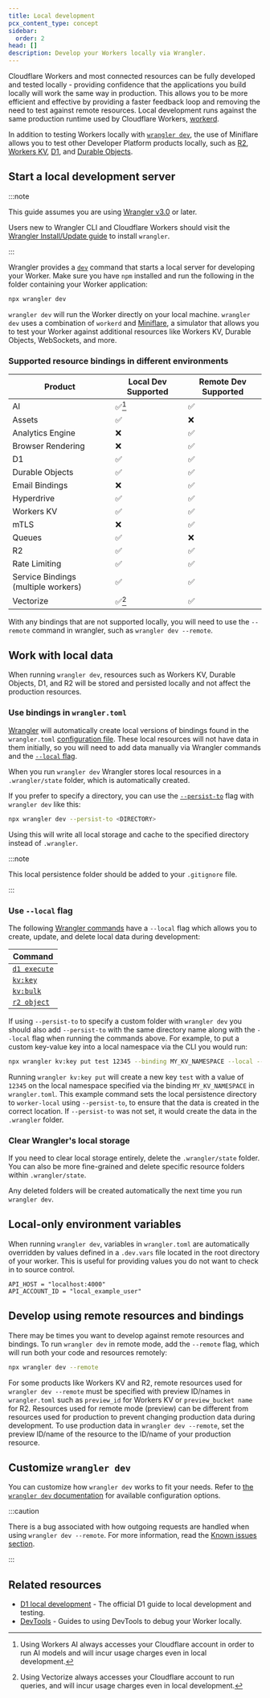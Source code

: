 ```yaml
---
title: Local development
pcx_content_type: concept
sidebar:
  order: 2
head: []
description: Develop your Workers locally via Wrangler.
---
```


Cloudflare Workers and most connected resources can be fully developed and tested locally - providing confidence that the applications you build locally will work the same way in production. This allows you to be more efficient and effective by providing a faster feedback loop and removing the need to test against remote resources. Local development runs against the same production runtime used by Cloudflare Workers, [workerd](https://github.com/cloudflare/workerd).

In addition to testing Workers locally with [`wrangler dev`](/workers/wrangler/commands/#dev), the use of Miniflare allows you to test other Developer Platform products locally, such as [R2](/r2/), [Workers KV](/kv/), [D1](/d1/), and [Durable Objects](/durable-objects/).

## Start a local development server

:::note

This guide assumes you are using [Wrangler v3.0](https://blog.cloudflare.com/wrangler3/) or later.

Users new to Wrangler CLI and Cloudflare Workers should visit the [Wrangler Install/Update guide](/workers/wrangler/install-and-update) to install `wrangler`.

:::

Wrangler provides a [`dev`](/workers/wrangler/commands/#dev) command that starts a local server for developing your Worker. Make sure you have `npm` installed and run the following in the folder containing your Worker application:

```sh
npx wrangler dev
```

`wrangler dev` will run the Worker directly on your local machine. `wrangler dev` uses a combination of `workerd` and [Miniflare](https://github.com/cloudflare/workers-sdk/tree/main/packages/miniflare), a simulator that allows you to test your Worker against additional resources like Workers KV, Durable Objects, WebSockets, and more.

### Supported resource bindings in different environments

| Product                             | Local Dev Supported | Remote Dev Supported |
| ----------------------------------- | ------------------- | -------------------- |
| AI                                  | ✅[^1]              | ✅                   |
| Assets                              | ✅                  | ❌                   |
| Analytics Engine                    | ❌                  | ✅                   |
| Browser Rendering                   | ❌                  | ✅                   |
| D1                                  | ✅                  | ✅                   |
| Durable Objects                     | ✅                  | ✅                   |
| Email Bindings                      | ❌                  | ✅                   |
| Hyperdrive                          | ✅                  | ✅                   |
| Workers KV                          | ✅                  | ✅                   |
| mTLS                                | ❌                  | ✅                   |
| Queues                              | ✅                  | ❌                   |
| R2                                  | ✅                  | ✅                   |
| Rate Limiting                       | ✅                  | ✅                   |
| Service Bindings (multiple workers) | ✅                  | ✅                   |
| Vectorize                           | ✅[^2]              | ✅                   |

With any bindings that are not supported locally, you will need to use the `--remote` command in wrangler, such as `wrangler dev --remote`.

[^1]: Using Workers AI always accesses your Cloudflare account in order to run AI models and will incur usage charges even in local development.

[^2]: Using Vectorize always accesses your Cloudflare account to run queries, and will incur usage charges even in local development.

## Work with local data

When running `wrangler dev`, resources such as Workers KV, Durable Objects, D1, and R2 will be stored and persisted locally and not affect the production resources.

### Use bindings in `wrangler.toml`

[Wrangler](/workers/wrangler/) will automatically create local versions of bindings found in the `wrangler.toml` [configuration file](/workers/wrangler/configuration/). These local resources will not have data in them initially, so you will need to add data manually via Wrangler commands and the [`--local` flag](/workers/testing/local-development/#use---local-flag).

When you run `wrangler dev` Wrangler stores local resources in a `.wrangler/state` folder, which is automatically created.

If you prefer to specify a directory, you can use the [`--persist-to`](/workers/wrangler/commands/#dev) flag with `wrangler dev` like this:

```sh
npx wrangler dev --persist-to <DIRECTORY>
```

Using this will write all local storage and cache to the specified directory instead of `.wrangler`.

:::note

This local persistence folder should be added to your `.gitignore` file.

:::

### Use `--local` flag

The following [Wrangler commands](/workers/wrangler/commands/) have a `--local` flag which allows you to create, update, and delete local data during development:

| Command                                              |
| ---------------------------------------------------- |
| [`d1 execute`](/workers/wrangler/commands/#execute)  |
| [`kv:key`](/workers/wrangler/commands/#kv-key)       |
| [`kv:bulk`](/workers/wrangler/commands/#kv-bulk)     |
| [`r2 object`](/workers/wrangler/commands/#r2-object) |

If using `--persist-to` to specify a custom folder with `wrangler dev` you should also add `--persist-to` with the same directory name along with the `--local` flag when running the commands above. For example, to put a custom key-value key into a local namespace via the CLI you would run:

```sh
npx wrangler kv:key put test 12345 --binding MY_KV_NAMESPACE --local --persist-to worker-local
```

Running `wrangler kv:key put` will create a new key `test` with a value of `12345` on the local namespace specified via the binding `MY_KV_NAMESPACE` in `wrangler.toml`. This example command sets the local persistence directory to `worker-local` using `--persist-to`, to ensure that the data is created in the correct location. If `--persist-to` was not set, it would create the data in the `.wrangler` folder.

### Clear Wrangler's local storage

If you need to clear local storage entirely, delete the `.wrangler/state` folder. You can also be more fine-grained and delete specific resource folders within `.wrangler/state`.

Any deleted folders will be created automatically the next time you run `wrangler dev`.

## Local-only environment variables

When running `wrangler dev`, variables in `wrangler.toml` are automatically overridden by values defined in a `.dev.vars` file located in the root directory of your worker. This is useful for providing values you do not want to check in to source control.

```shell
API_HOST = "localhost:4000"
API_ACCOUNT_ID = "local_example_user"
```

## Develop using remote resources and bindings

There may be times you want to develop against remote resources and bindings. To run `wrangler dev` in remote mode, add the `--remote` flag, which will run both your code and resources remotely:

```sh
npx wrangler dev --remote
```

For some products like Workers KV and R2, remote resources used for `wrangler dev --remote` must be specified with preview ID/names in `wrangler.toml` such as `preview_id` for Workers KV or `preview_bucket name` for R2. Resources used for remote mode (preview) can be different from resources used for production to prevent changing production data during development. To use production data in `wrangler dev --remote`, set the preview ID/name of the resource to the ID/name of your production resource.

## Customize `wrangler dev`

You can customize how `wrangler dev` works to fit your needs. Refer to [the `wrangler dev` documentation](/workers/wrangler/commands/#dev) for available configuration options.

:::caution

There is a bug associated with how outgoing requests are handled when using `wrangler dev --remote`. For more information, read the [Known issues section](/workers/platform/known-issues/#wrangler-dev).

:::

## Related resources

- [D1 local development](/d1/build-with-d1/local-development/) - The official D1 guide to local development and testing.
- [DevTools](/workers/observability/dev-tools) - Guides to using DevTools to debug your Worker locally.
